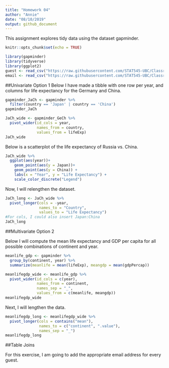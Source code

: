 ```yaml
---
title: "Homework 04"
author: "Annie"
date: "08/10/2019"
output: github_document
---
```


This assignment explores tidy data using the dataset gapminder.
```r
knitr::opts_chunk$set(echo = TRUE)

library(gapminder)
library(tidyverse)
library(ggplot2)
guest <- read_csv("https://raw.githubusercontent.com/STAT545-UBC/Classroom/master/data/wedding/attend.csv")
email <- read_csv("https://raw.githubusercontent.com/STAT545-UBC/Classroom/master/data/wedding/emails.csv")
```

##Univariate Option 1
Below I have made a tibble with one row per year, and columns for life expectancy for the Germany and China.
```r
gapminder_JaCh <- gapminder %>%
  filter(country == 'Japan' | country == 'China')
gapminder_JaCh

JaCh_wide <- gapminder_GeCh %>%
  pivot_wider(id_cols = year, 
              names_from = country, 
              values_from = lifeExp)
JaCh_wide
```

Below is a scatterplot of the life expectancy of Russia vs. China.

```r
JaCh_wide %>%
  ggplot(aes(year))+
    geom_point(aes(y = Japan))+
    geom_point(aes(y = China)) +
    labs(x = "Year", y = "Life Expectancy") +
    scale_color_discrete("Legend")
```


Now, I will relengthen the dataset. 

```r
JaCh_long <- JaCh_wide %>%
  pivot_longer(cols = -year,
               names_to = "Country",
               values_to = "Life Expectancy")
#For cols, I could also insert Japan:China
JaCh_long
```

##Multivariate Option 2

Below I will compute the mean life expectancy and GDP per capita for all possible combinations of continent and year.

```r
meanlife_gdp <- gapminder %>%
  group_by(continent, year) %>%
  summarize(meanlife = mean(lifeExp), meangdp = mean(gdpPercap))

meanlifegdp_wide <- meanlife_gdp %>%
  pivot_wider(id_cols = c(year),
              names_from = continent,
              names_sep = "_",
              values_from = c(meanlife, meangdp))
meanlifegdp_wide
```

Next, I will lengthen the data.

```r
meanlifegdp_long <- meanlifegdp_wide %>%
  pivot_longer(cols = contains("mean"), 
               names_to = c("continent", ".value"),
               names_sep = "_")
meanlifegdp_long
```

##Table Joins

For this exercise, I am going to add the appropriate email address for every guest. 

```r

```


